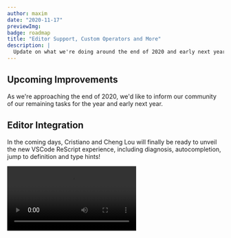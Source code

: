 ```yaml
---
author: maxim
date: "2020-11-17"
previewImg:
badge: roadmap
title: "Editor Support, Custom Operators and More"
description: |
  Update on what we're doing around the end of 2020 and early next year.
---
```



## Upcoming Improvements

As we're approaching the end of 2020, we'd like to inform our community of our remaining tasks for the year and early next year.

## Editor Integration

In the coming days, Cristiano and Cheng Lou will finally be ready to unveil the new VSCode ReScript experience, including diagnosis, autocompletion, jump to definition and type hints!

<Video withShadow={true} src="https://player.vimeo.com/video/477758754" />

Patrick and Maxim will also help polishing the same feature set for Vim and Sublime Text.

## Compiler & Build

Hongbo continues to improve the compiler experience in monorepo-like setups. Expect your build to keep getting faster and more robust!

## Docs

Patrick is [rearranging the React documentation](https://github.com/rescript-lang/rescript-lang.org/pull/96), and continues to improve the main documentation site with Cheng Lou.

## Syntax

### Custom Operators

The team had a few discussions surrounding the issue of the new syntax disallowing custom infix operators. Two of our values collided here:

- We'd like our community to focus on product discussions rather than FP idiosyncrasies, given that it is a common issue that the shiny corners of FP suck the air out of discussions. Many FP and OOP communities (the latter with their own noisy design pattern bickering) have seen the same pattern [played over and over](https://www.youtube.com/watch?v=46ypzDp2yDU&feature=emb_logo), and we'd like to avoid it. This was one of the primary motivations for the new ReScript syntax to disallow custom infix operators.
- **However**, we also care about supporting our existing users, and providing a smooth transition path toward newer code, as we've shown over the years. Alas, it is a fact of life that many existing codebase on the older syntax use custom infix operators.

After much debates, we've decided to re-enable the ability for users to define their infix operators, the same way they did in the old syntax. Note that this is only meant to provide a good upgrade path; we do **not** encourage the usages of infix operators and we hope that the community is responsible enough using them.

### Simpler Interop

We're considering a lightweight, familiar syntax sugar for `@bs.module` for binding to JS code:

```res
@js
import {
  dirname: string => string,
  relative: (~from: string, ~to: string) => string
} from "path"
```

(Just a prototype syntax. Not set in stone.)

This will mix well with the other existing `external` features that aren't about importing a module, such as `bs.send`.

We will consider providing an automatic translation of your current `@bs.module` externals into the new format, so you can keep writing your bindings right now while expecting a potentially nice upgrade when the time comes.

Hopefully this encourages more usages of zero-cost JavaScript interop! We value this very much.

### React 17

Last but not least, there are some updates to JSX coming.

> Although React 17 doesn't ship with any new features, there is [a new JSX transform](https://reactjs.org/blog/2020/09/22/introducing-the-new-jsx-transform.html). The new JSX improves bundle size, reduces the number of concepts you need to learn in React and improves the performance.

ReScript will be the first to adopt the new JSX spec, which we've deemed to be solid enough. Our own Ricky has had a hand in drafting it.

It goes without saying that this will also have an upgrade path.

## Wrapping Up

2020 has been rather weird; hopefully these end-of-year changes brighten you up a bit!

Stay safe and keep shipping products!
